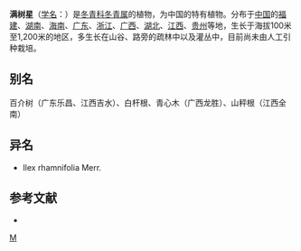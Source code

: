 {{Speciesbox 
| taxon = Ilex aculeolata
| authority = [[中井猛之进|Nakai]]
}}
'''满树星'''（[[学名|学名]]：{{lang|la|''Ilex aculeolata''}}）是[[冬青科|冬青科]][[冬青属|冬青属]]的植物，为中国的特有植物。分布于[[中国|中国]]的[[福建|福建]]、[[湖南|湖南]]、[[海南|海南]]、[[广东|广东]]、[[浙江|浙江]]、[[广西|广西]]、[[湖北|湖北]]、[[江西|江西]]、[[贵州|贵州]]等地，生长于海拔100米至1,200米的地区，多生长在山谷、路旁的疏林中以及灌丛中，目前尚未由人工引种栽培。

== 别名 ==
百介树（广东乐昌、江西吉水）、白杆根、青心木（广西龙胜）、山秤根（江西全南）

== 异名 ==
* Ilex rhamnifolia Merr.

== 参考文献 ==
<div class="references-small">
* {{cite web| url =http://www.bioinfo.cn/db05/KmzwSpecies.php?action=view&id=13774| title =满树星| work =《中国高等植物数据库全库》| publisher =中国科学院微生物研究所| author =昆明植物研究所| accessdate =2009-02-24| deadurl =yes| archiveurl =https://web.archive.org/web/20160305064959/http://www.bioinfo.cn/db05/KmzwSpecies.php?action=view&id=13774| archivedate =2016-03-05}}
</div>

{{Commons|Ilex aculeolata}}
{{Taxonbar|from=Q15227868}}

[[Category:冬青属|M]]